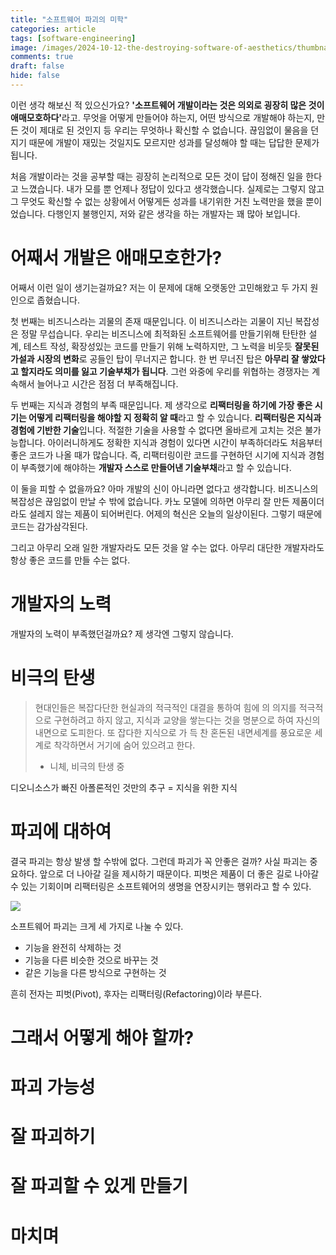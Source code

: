 ```yaml
---
title: "소프트웨어 파괴의 미학"
categories: article
tags: [software-engineering]
image: /images/2024-10-12-the-destroying-software-of-aesthetics/thumbnail.png
comments: true
draft: false
hide: false
---
```



이런 생각 해보신 적 있으신가요? <strong>'소프트웨어 개발이라는 것은 의외로 굉장히 많은 것이 애매모호하다'</strong>라고. 무엇을 어떻게 만들어야 하는지, 어떤 방식으로 개발해야 하는지, 만든 것이 제대로 된 것인지 등 우리는 무엇하나 확신할 수 없습니다. 끊임없이 물음을 던지기 때문에 개발이 재밌는 것일지도 모르지만 성과를 달성해야 할 때는 답답한 문제가 됩니다.

처음 개발이라는 것을 공부할 때는 굉장히 논리적으로 모든 것이 답이 정해진 일을 한다고 느꼈습니다. 내가 모를 뿐 언제나 정답이 있다고 생각했습니다. 실제로는 그렇지 않고 그 무엇도 확신할 수 없는 상황에서 어떻게든 성과를 내기위한 거친 노력만을 했을 뿐이었습니다. 다행인지 불행인지, 저와 같은 생각을 하는 개발자는 꽤 많아 보입니다.

# 어째서 개발은 애매모호한가?

어째서 이런 일이 생기는걸까요? 저는 이 문제에 대해 오랫동안 고민해왔고 두 가지 원인으로 좁혔습니다.

첫 번째는 비즈니스라는 괴물의 존재 때문입니다. 이 비즈니스라는 괴물이 지닌 복잡성은 정말 무섭습니다. 우리는 비즈니스에 최적화된 소프트웨어를 만들기위해 탄탄한 설계, 테스트 작성, 확장성있는 코드를 만들기 위해 노력하지만, 그 노력을 비웃듯 **잘못된 가설과 시장의 변화**로 공들인 탑이 무너지곤 합니다. 한 번 무너진 탑은 **아무리 잘 쌓았다고 할지라도 의미를 잃고 기술부채가 됩니다**. 그런 와중에 우리를 위협하는 경쟁자는 계속해서 늘어나고 시간은 점점 더 부족해집니다.

두 번째는 지식과 경험의 부족 때문입니다. 제 생각으로 **리팩터링을 하기에 가장 좋은 시기는 어떻게 리팩터링을 해야할 지 정확히 알 때**라고 할 수 있습니다. **리팩터링은 지식과 경험에 기반한 기술**입니다. 적절한 기술을 사용할 수 없다면 올바르게 고치는 것은 불가능합니다. 아이러니하게도 정확한 지식과 경험이 있다면 시간이 부족하더라도 처음부터 좋은 코드가 나올 때가 많습니다. 즉, 리팩터링이란 코드를 구현하던 시기에 지식과 경험이 부족했기에 해야하는 **개발자 스스로 만들어낸 기술부채**라고 할 수 있습니다.

이 둘을 피할 수 없을까요? 아마 개발의 신이 아니라면 없다고 생각합니다. 비즈니스의 복잡성은 끊임없이 만날 수 밖에 없습니다. 카노 모델에 의하면 아무리 잘 만든 제품이더라도 설레지 않는 제품이 되어버린다. 어제의 혁신은 오늘의 일상이된다. 그렇기 때문에 코드는 감가삼각된다.

그리고 아무리 오래 일한 개발자라도 모든 것을 알 수는 없다. 아무리 대단한 개발자라도 항상 좋은 코드를 만들 수는 없다.

# 개발자의 노력

개발자의 노력이 부족했던걸까요? 제 생각엔 그렇지 않습니다.

# 비극의 탄생

> 현대인들은 복잡다단한 현실과의 적극적인 대결을 통하여 힘에 의 의지를 적극적으로 구현하려고 하지 않고, 지식과 교양을 쌓는다는 것을 명분으로 하여 자신의 내면으로 도피한다. 또 잡다한 지식으로 가 득 찬 혼돈된 내면세계를 풍요로운 세계로 착각하면서 거기에 숨어 있으려고 한다. <br />
> - 니체, 비극의 탄생 중

디오니소스가 빠진 아폴론적인 것만의 추구 = 지식을 위한 지식

# 파괴에 대하여

결국 파괴는 항상 발생 할 수밖에 없다. 그런데 파괴가 꼭 안좋은 걸까? 사실 파괴는 중요하다. 앞으로 더 나아갈 길을 제시하기 때문이다. 피벗은 제품이 더 좋은 길로 나아갈 수 있는 기회이며 리팩터링은 소프트웨어의 생명을 연장시키는 행위라고 할 수 있다.

<Image src="/images/2024-10-12-the-destroying-software-of-aesthetics/category.png" caption="소프트웨어 파괴" />

소프트웨어 파괴는 크게 세 가지로 나눌 수 있다.
* 기능을 완전히 삭제하는 것
* 기능을 다른 비슷한 것으로 바꾸는 것
* 같은 기능을 다른 방식으로 구현하는 것

흔히 전자는 피벗(Pivot), 후자는 리팩터링(Refactoring)이라 부른다. 

# 그래서 어떻게 해야 할까?

# 파괴 가능성

# 잘 파괴하기

# 잘 파괴할 수 있게 만들기

# 마치며
